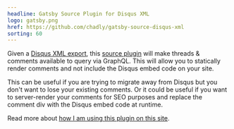 ```yaml
---
headline: Gatsby Source Plugin for Disqus XML
logo: gatsby.png
href: https://github.com/chadly/gatsby-source-disqus-xml
sorting: 60
---
```


Given a [Disqus XML export](https://help.disqus.com/en/articles/1717164-comments-export), this [source plugin](https://www.gatsbyjs.org/tutorial/part-five/) will make threads & comments available to query via GraphQL. This will allow you to statically render comments and not include the Disqus embed code on your site.

This can be useful if you are trying to migrate away from Disqus but you don't want to lose your existing comments. Or it could be useful if you want to server-render your comments for SEO purposes and replace the comment div with the Disqus embed code at runtime.

Read more about [how I am using this plugin on this site](/embracing-the-indieweb/).
